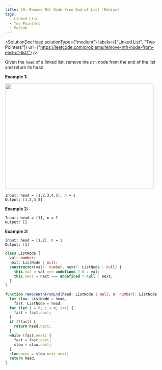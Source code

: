```yaml
---
title: 19. Remove Nth Node From End of List (Medium)
tags:
  - Linked List
  - Two Pointers
  - Medium
---
```



<SolutionDocHead
  solutionType={"medium"}
  labels={["Linked List", "Two Pointers"]}
  url={"https://leetcode.com/problems/remove-nth-node-from-end-of-list/"}
/>

Given the `head` of a linked list, remove the `nth` node from the end of the list and return its head.

<b>Example 1:</b>
<br />

<img src={imageURL} width="483" height="342" />

```
Input: head = [1,2,3,4,5], n = 2
Output: [1,2,3,5]
```

<b>Example 2:</b>

```
Input: head = [1], n = 1
Output: []
```

<b>Example 3:</b>

```
Input: head = [1,2], n = 1
Output: [1]
```

```ts title=solution.ts
class ListNode {
  val: number;
  next: ListNode | null;
  constructor(val?: number, next?: ListNode | null) {
    this.val = val === undefined ? 0 : val;
    this.next = next === undefined ? null : next;
  }
}

function removeNthFromEnd(head: ListNode | null, n: number): ListNode | null {
  let slow: ListNode = head,
    fast: ListNode = head;
  for (let i = 0; i < n; i++) {
    fast = fast.next;
  }
  if (!fast) {
    return head.next;
  }
  while (fast.next) {
    fast = fast.next;
    slow = slow.next;
  }
  slow.next = slow.next.next;
  return head;
}
```
